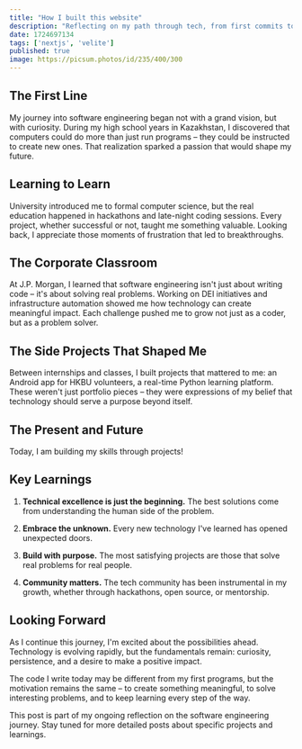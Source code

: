 ```yaml
---
title: "How I built this website"
description: "Reflecting on my path through tech, from first commits to building meaningful solutions"
date: 1724697134
tags: ['nextjs', 'velite']
published: true
image: https://picsum.photos/id/235/400/300
---
```


## The First Line

My journey into software engineering began not with a grand vision, but with curiosity. During my high school years in Kazakhstan, I discovered that computers could do more than just run programs – they could be instructed to create new ones. That realization sparked a passion that would shape my future.

## Learning to Learn

University introduced me to formal computer science, but the real education happened in hackathons and late-night coding sessions. Every project, whether successful or not, taught me something valuable. Looking back, I appreciate those moments of frustration that led to breakthroughs.

## The Corporate Classroom

At J.P. Morgan, I learned that software engineering isn't just about writing code – it's about solving real problems. Working on DEI initiatives and infrastructure automation showed me how technology can create meaningful impact. Each challenge pushed me to grow not just as a coder, but as a problem solver.

## The Side Projects That Shaped Me

Between internships and classes, I built projects that mattered to me: an Android app for HKBU volunteers, a real-time Python learning platform. These weren't just portfolio pieces – they were expressions of my belief that technology should serve a purpose beyond itself.

## The Present and Future

Today, I am building my skills through projects! 

## Key Learnings

1. **Technical excellence is just the beginning.** The best solutions come from understanding the human side of the problem.

2. **Embrace the unknown.** Every new technology I've learned has opened unexpected doors.

3. **Build with purpose.** The most satisfying projects are those that solve real problems for real people.

4. **Community matters.** The tech community has been instrumental in my growth, whether through hackathons, open source, or mentorship.

## Looking Forward

As I continue this journey, I'm excited about the possibilities ahead. Technology is evolving rapidly, but the fundamentals remain: curiosity, persistence, and a desire to make a positive impact.

The code I write today may be different from my first programs, but the motivation remains the same – to create something meaningful, to solve interesting problems, and to keep learning every step of the way.

<Callout type="info">
This post is part of my ongoing reflection on the software engineering journey. Stay tuned for more detailed posts about specific projects and learnings.
</Callout>